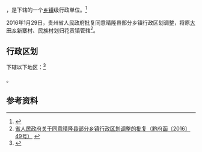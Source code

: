 {{中国乡级行政区|52/23/24/105/000}}

'''{{PAGENAMEBASE}}'''，是{{PRC admin/fullname|52/23/24/105/000|3}}下辖的一个[[乡镇|乡镇]]级行政单位。<ref>{{PRC admin/ref sgc|{{PRC admin/parent|52/23/24/105/000}}}}</ref>

2016年1月29日，贵州省人民政府批复同意晴隆县部分乡镇行政区划调整，将原[[大田乡_(晴隆县)|大田乡]]新寨村、民族村划归花贡镇管辖<ref>[http://www.gzgov.gov.cn/xxgk/jbxxgk/fgwj/zfwj/qfh/201602/t20160218_374891.html 省人民政府关于同意晴隆县部分乡镇行政区划调整的批复（黔府函〔2016〕49号）] {{webarchive|url=https://web.archive.org/web/20170906183435/http://www.gzgov.gov.cn/xxgk/jbxxgk/fgwj/zfwj/qfh/201602/t20160218_374891.html |date=2017-09-06 }}</ref>。

== 行政区划 ==

{{PAGENAMEBASE}}下辖以下地区：<ref>{{PRC admin/ref sgc|52/23/24/105/000}}</ref>

{{PRC admin/children|52/23/24/105/000}}。

== 参考资料 ==

{{reflist}}

{{行政区划小作品}}
{{PRC admin/navcat|52/23/24/105/000}}